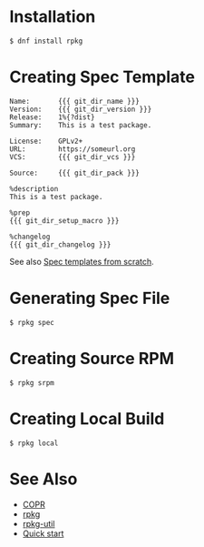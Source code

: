 = Installation =

<pre>
$ dnf install rpkg
</pre>

= Creating Spec Template =

<pre>
Name:       {{{ git_dir_name }}}
Version:    {{{ git_dir_version }}}
Release:    1%{?dist}
Summary:    This is a test package.

License:    GPLv2+
URL:        https://someurl.org
VCS:        {{{ git_dir_vcs }}}

Source:     {{{ git_dir_pack }}}

%description
This is a test package.

%prep
{{{ git_dir_setup_macro }}}

%changelog
{{{ git_dir_changelog }}}
</pre>

See also [https://docs.pagure.org/rpkg-util/spec_templates_from_scratch.html Spec templates from scratch].

= Generating Spec File =

<pre>
$ rpkg spec
</pre>

= Creating Source RPM =

<pre>
$ rpkg srpm
</pre>

= Creating Local Build =

<pre>
$ rpkg local
</pre>

= See Also =

* [[COPR]]
* [https://pagure.io/rpkg rpkg]
* [https://pagure.io/rpkg-util rpkg-util]
* [https://docs.pagure.org/rpkg-util/quick_start.html Quick start]